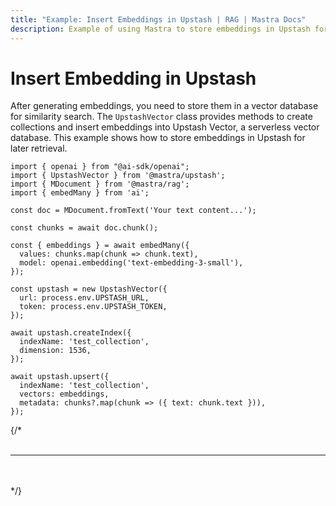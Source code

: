 ```yaml
---
title: "Example: Insert Embeddings in Upstash | RAG | Mastra Docs"
description: Example of using Mastra to store embeddings in Upstash for similarity search.
---
```



# Insert Embedding in Upstash

After generating embeddings, you need to store them in a vector database for similarity search. The `UpstashVector` class provides methods to create collections and insert embeddings into Upstash Vector, a serverless vector database. This example shows how to store embeddings in Upstash for later retrieval.

```tsx copy
import { openai } from "@ai-sdk/openai";
import { UpstashVector } from '@mastra/upstash';
import { MDocument } from '@mastra/rag';
import { embedMany } from 'ai';

const doc = MDocument.fromText('Your text content...');

const chunks = await doc.chunk();

const { embeddings } = await embedMany({
  values: chunks.map(chunk => chunk.text),
  model: openai.embedding('text-embedding-3-small'),
});

const upstash = new UpstashVector({
  url: process.env.UPSTASH_URL,
  token: process.env.UPSTASH_TOKEN,
});

await upstash.createIndex({
  indexName: 'test_collection',
  dimension: 1536,
});

await upstash.upsert({
  indexName: 'test_collection',
  vectors: embeddings,
  metadata: chunks?.map(chunk => ({ text: chunk.text })),
});
```

{/* <br />
<br />
<hr className="dark:border-[#404040] border-gray-300" />
<br />
<br />
<GithubLink link={'https://github.com/mastra-ai/mastra/blob/main/examples/basics/rag/insert-embedding-in-upstash'} /> */}

